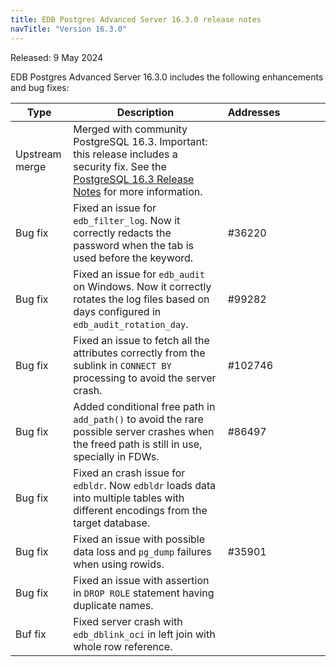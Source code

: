 ```yaml
---
title: EDB Postgres Advanced Server 16.3.0 release notes
navTitle: "Version 16.3.0"
---
```


Released: 9 May 2024

EDB Postgres Advanced Server 16.3.0 includes the following enhancements and bug fixes:

| Type              | Description                                                                                                                                                                                         | Addresses&nbsp;&nbsp;&nbsp;&nbsp;&nbsp;&nbsp;&nbsp;&nbsp;&nbsp;&nbsp;&nbsp;&nbsp;&nbsp;&nbsp;&nbsp; |
|-------------------|-----------------------------------------------------------------------------------------------------------------------------------------------------------------------------------------------------|-----------------------------------------------------------------------------------------------------|
| Upstream merge    | Merged with community PostgreSQL 16.3. Important: this release includes a security fix. See the [PostgreSQL 16.3 Release Notes](https://www.postgresql.org/docs/release/16.3/) for more information. |  |
| Bug&nbsp;fix      | Fixed an issue for `edb_filter_log`. Now it correctly redacts the password when the tab is used before the keyword.                                                                                 | #36220                                                                                              |
| Bug&nbsp;fix      | Fixed an issue for `edb_audit` on Windows. Now it correctly rotates the log files based on days configured in `edb_audit_rotation_day`.                                                             | #99282                                                                                              |
| Bug&nbsp;fix      | Fixed an issue to fetch all the attributes correctly from the sublink in `CONNECT BY` processing to avoid the server crash.                                                                         | #102746                                                                                             |
| Bug&nbsp;fix      | Added conditional free path in `add_path()` to avoid the rare possible server crashes when the freed path is still in use, specially in FDWs.                                                       | #86497                                                                                              |
| Bug&nbsp;fix      | Fixed an crash issue for `edbldr`. Now `edbldr` loads data into multiple tables with different encodings from the target database.                                                                  |                                                                                                     |
| Bug&nbsp;fix      | Fixed an issue with possible data loss and `pg_dump` failures when using rowids.                                                                                                                    | #35901                                                                                              |
| Bug&nbsp;fix      | Fixed an issue with assertion in `DROP ROLE` statement having duplicate names.                                                                                                                      |                                                                                                     |
| Buf&nbsp;fix      | Fixed server crash with `edb_dblink_oci` in left join with whole row reference.                                                                                                                     |                                                                                                     |
